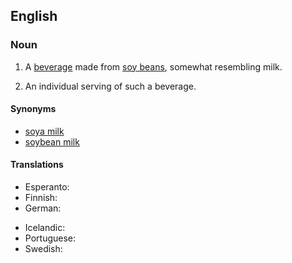 ==English==
{{wikipedia}}
===Noun===
{{en-noun|s|-}}

# {{uncountable}} A [[beverage]] made from [[soy bean]]s, somewhat resembling milk.
# {{countable|informal}} An individual serving of such a beverage.

====Synonyms====
*[[soya milk]]
*[[soybean milk]]

====Translations====
{{trans-top|a beverage made from soy beans}}
*Esperanto: {{t|eo|sojlakto}}
*Finnish: {{t|fi|soijamaito}}
*German: {{t|de|Sojamilch|f}}
{{trans-mid}}
*Icelandic: {{t|is|sojamjólk|f}}
*Portuguese: {{t|pt|leite de soja|f}}
*Swedish: {{t|sv|sojamjölk|c}}
{{trans-bottom}}